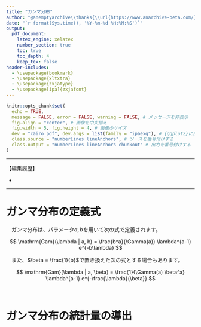 ```yaml
---
title: "ガンマ分布"
author: "@anemptyarchive\\thanks{\\url{https://www.anarchive-beta.com/}}"
date: "`r format(Sys.time(), '%Y-%m-%d %H:%M:%S')`"
output:
  pdf_document:
    latex_engine: xelatex
    number_section: true
    toc: true
    toc_depth: 4
    keep_tex: false
header-includes:
  - \usepackage{bookmark}
  - \usepackage{xltxtra}
  - \usepackage{zxjatype}
  - \usepackage[ipa]{zxjafont}
---
```


```r
knitr::opts_chunk$set(
  echo = TRUE, 
  message = FALSE, error = FALSE, warning = FALSE, # メッセージを非表示
  fig.align = "center", # 画像を中央揃え
  fig.width = 5, fig.height = 4, # 画像のサイズ
  dev = "cairo_pdf", dev.args = list(family = "ipaexg"), # {ggplot2}に日本語を組み込む場合の対処
  class.source = "numberLines lineAnchors", # ソースを番号付けする
  class.output = "numberLines lineAnchors chunkout" # 出力を番号付けする
)
```

----

【編集履歴】

- 

----

\newpage


# ガンマ分布の定義式


　ガンマ分布は、パラメータ$a, b$を用いて次の式で定義されます。

$$
\mathrm{Gam}(\lambda | a, b)
    = \frac{b^a}{\Gamma(a)}
      \lambda^{a-1}
      e^{-b\lambda}
$$

　また、$\beta = \frac{1}{b}$で置き換えた次の式とする場合もあります。

$$
\mathrm{Gam}(\lambda | a, \beta)
    = \frac{1}{\Gamma(a) \beta^a}
      \lambda^{a-1}
      e^{-\frac{\lambda}{\beta}}
$$

\ 


# ガンマ分布の統計量の導出



